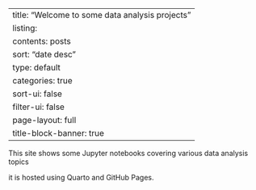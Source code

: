 
---
title: "Welcome to some data analysis projects"
listing:
  contents: posts
  sort: "date desc"
  type: default
  categories: true
  sort-ui: false
  filter-ui: false
  page-layout: full
  title-block-banner: true
---


This site shows some Jupyter notebooks covering various data analysis topics

it is hosted using Quarto and GitHub Pages.
